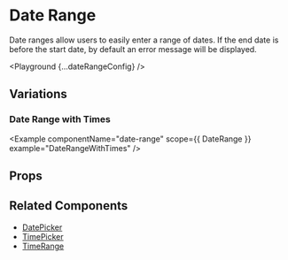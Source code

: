 
# Date Range

Date ranges allow users to easily enter a range of dates. If the end date is before the start date, by default an error message will be displayed.

<Playground {...dateRangeConfig} />

## Variations

### Date Range with Times

<Example
  componentName="date-range"
  scope={{ DateRange }}
  example="DateRangeWithTimes"
/>

## Props

<PropsTable propsConfig={dateRangeConfig.props} />

## Related Components

- [DatePicker](/components/date-picker)
- [TimePicker](/components/time-picker)
- [TimeRange](/components/time-range)
